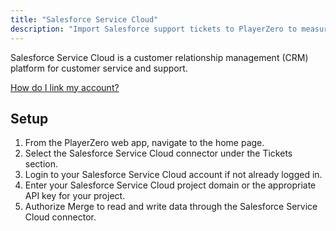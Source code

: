 ```yaml
---
title: "Salesforce Service Cloud"
description: "Import Salesforce support tickets to PlayerZero to measure the customer impact of your code."
---
```

Salesforce Service Cloud is a customer relationship management (CRM) platform for customer service and support.

[How do I link my account?](https://help.merge.dev/en/articles/6594829-salesforce-how-do-i-link-my-account)

<Snippet file="ticketing-connector.mdx" />

<Snippet file="ticketing-permissions.mdx" />

## Setup
1. From the PlayerZero web app, navigate to the home page.
2. Select the Salesforce Service Cloud connector under the Tickets section.
3. Login to your Salesforce Service Cloud account if not already logged in.
4. Enter your Salesforce Service Cloud project domain or the appropriate API key for your project.
5. Authorize Merge to read and write data through the Salesforce Service Cloud connector.
